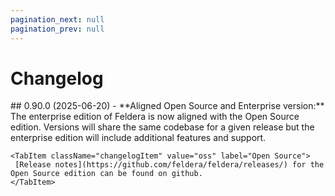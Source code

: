```yaml
---
pagination_next: null
pagination_prev: null
---
```



# Changelog


<Tabs>
    <TabItem className="changelogItem" value="enterprise" label="Enterprise">
        ## 0.90.0 (2025-06-20)
            - **Aligned Open Source and Enterprise version:** The enterprise edition of Feldera is now aligned with the Open Source edition. Versions will share the same codebase for a given release but the enterprise edition will include additional features and support.
    </TabItem>

    <TabItem className="changelogItem" value="oss" label="Open Source">
     [Release notes](https://github.com/feldera/feldera/releases/) for the Open Source edition can be found on github.
    </TabItem>
</Tabs>

